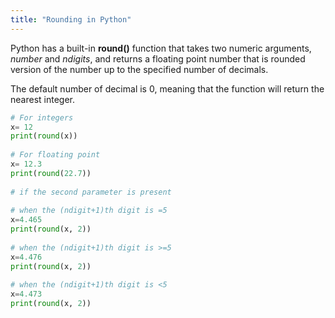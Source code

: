 ```yaml
---
title: "Rounding in Python"
---
```


Python has a built-in **round()** function that takes two numeric arguments, *number* and *ndigits*, and returns a floating point number that is rounded version of the number up to the specified number of decimals.

The default number of decimal is 0, meaning that the function will return the nearest integer.

```python
# For integers
x= 12
print(round(x))
 
# For floating point
x= 12.3
print(round(22.7))  
 
# if the second parameter is present
 
# when the (ndigit+1)th digit is =5 
x=4.465
print(round(x, 2)) 
   
# when the (ndigit+1)th digit is >=5 
x=4.476
print(round(x, 2))   
   
# when the (ndigit+1)th digit is <5 
x=4.473
print(round(x, 2))


```
